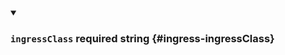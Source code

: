
<details className="config-field" data-expandable="false" open>
<summary>

### `ingressClass` <span class="config-field-required" data-required="false">required</span> <span class="config-field-type">string</span> <span class="config-field-default"></span> <span class="config-field-enum"></span> {#ingress-ingressClass}



</summary>



</details>
